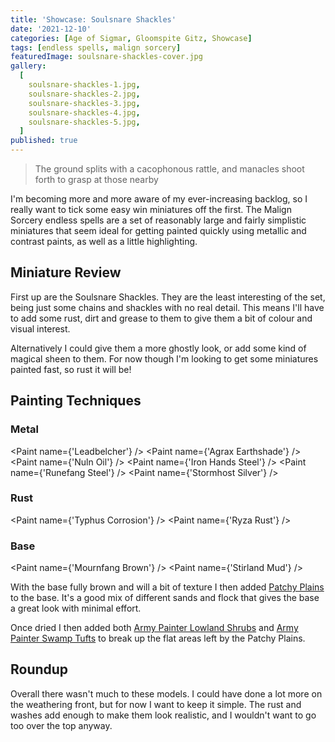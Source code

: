 ```yaml
---
title: 'Showcase: Soulsnare Shackles'
date: '2021-12-10'
categories: [Age of Sigmar, Gloomspite Gitz, Showcase]
tags: [endless spells, malign sorcery]
featuredImage: soulsnare-shackles-cover.jpg
gallery:
  [
    soulsnare-shackles-1.jpg,
    soulsnare-shackles-2.jpg,
    soulsnare-shackles-3.jpg,
    soulsnare-shackles-4.jpg,
    soulsnare-shackles-5.jpg,
  ]
published: true
---
```


> The ground splits with a cacophonous rattle, and manacles shoot forth to grasp at those nearby

I'm becoming more and more aware of my ever-increasing backlog, so I really want to tick some easy win miniatures off
the first. The Malign Sorcery endless spells are a set of reasonably large and fairly simplistic miniatures that seem
ideal for getting painted quickly using metallic and contrast paints, as well as a little highlighting.

## Miniature Review

First up are the Soulsnare Shackles. They are the least interesting of the set, being just some chains and shackles
with no real detail. This means I'll have to add some rust, dirt and grease to them to give them a bit of colour and
visual interest.

Alternatively I could give them a more ghostly look, or add some kind of magical sheen to them. For now though I'm
looking to get some miniatures painted fast, so rust it will be!

## Painting Techniques

### Metal
<Paint name={'Leadbelcher'} />
<Paint name={'Agrax Earthshade'} />
<Paint name={'Nuln Oil'} />
<Paint name={'Iron Hands Steel'} />
<Paint name={'Runefang Steel'} />
<Paint name={'Stormhost Silver'} />

### Rust
<Paint name={'Typhus Corrosion'} />
<Paint name={'Ryza Rust'} />

### Base
<Paint name={'Mournfang Brown'} />
<Paint name={'Stirland Mud'} />

With the base fully brown and will a bit of texture I then added
[Patchy Plains](https://www.geekgamingscenics.com/collections/base-ready-range/products/lukes-aps-base-ready-patchy-plains)
to the base. It's a good mix of different sands and flock that gives the base a great look with minimal effort.

Once dried I then added both [Army Painter Lowland Shrubs](https://www.amazon.co.uk/gp/product/B086MBW9R9) and
[Army Painter Swamp Tufts](https://www.amazon.co.uk/gp/product/B07R8GZQYR) to break up the flat areas left by the
Patchy Plains.

## Roundup

Overall there wasn't much to these models. I could have done a lot more on the weathering front, but for now I want to
keep it simple. The rust and washes add enough to make them look realistic, and I wouldn't want to go too over the top
anyway.